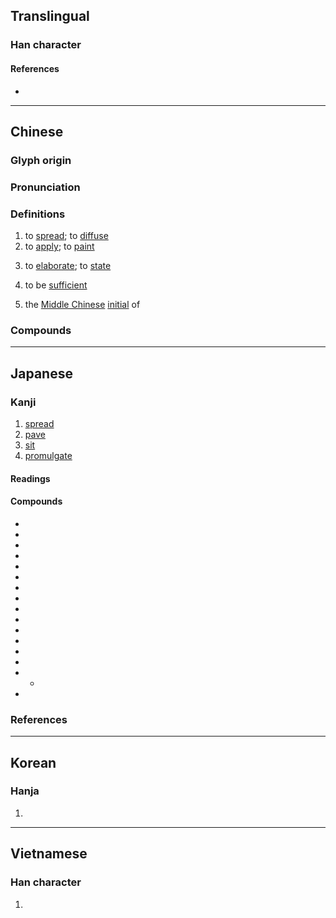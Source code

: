 {{character info}}
==Translingual==

===Han character===
{{Han char|rn=66|rad=攴|as=11|sn=15|four=58240|canj=ISOK|ids=⿰旉攵}}

====References====
* {{Han ref|kx=0474.530|dkj=13359|dj=0829.030|hdz=21473.070|uh=6577|ud=25975|bh=BCC5|bd=48325}}

----

==Chinese==
{{zh-forms|ss=𪯈|alt=旉,尃,𢾭,傅}}

===Glyph origin===
{{Han etym}}

===Pronunciation===
{{zh-pron
|m=fū
|c=fu1
|h=pfs=fû
|mn=qz,xm,zz:pho͘/hu
|mn_note=pho͘ - vernacular; hu - literary
|mn-t=hu1
|mc=y
|oc=y
|cat=v
}}

===Definitions===
{{zh-hanzi}}

# to [[spread]]; to [[diffuse]]
# to [[apply]]; to [[paint]]
# {{lb|zh|literary}} to [[elaborate]]; to [[state]]
# to be [[sufficient]]
# {{zh-div|母}} {{lb|zh|Chinese linguistics}} the [[Middle Chinese]] [[initial]] of {{ltc-l|敷}}

===Compounds===
{{zh-der|不敷|入不敷出|冷敷|冷敷法|外敷|播敷|敷佑|敷化|敷告|敷土|敷天|敷奏|敷布|敷張揚厲|敷彩泥塑|敷愉|敷掩|敷政|敷教|敷教明倫|敷文|敷料|敷施|敷暢|敷榮|敷求|敷治|敷演|敷粉|敷蓋物|敷藥|敷衍|敷衍了事|敷衍塞責|敷衍搪塞|敷衍故事|敷訓|敷設|敷陳|敷章|熱敷|羅敷|羅敷有夫|面如敷粉}}

----

==Japanese==
{{ja-kanji forms-IVS
|vs1=01
|vs2=03
|col-vs1=aj
|col-vs2=hdmj
|pic-kyu=U6577-kyu.svg
|ref={{R:ja:KDJ|1020|561}}
}}

===Kanji===
{{ja-kanji|grade=c|rs=攴11}}

# [[spread]]
# [[pave]]
# [[sit]]
# [[promulgate]]

====Readings====
{{ja-readings
|goon=ふ
|kanon=ふ
|kun=し-く, しき-, あまね-し, の-べる
|nanori=しき, のぶ, ひら
}}

====Compounds====
{{der-top|Compounds}}
* {{ja-r|お%化け%屋%敷|お%ばけ%や%しき|gloss=[[haunted house]]}}
* {{ja-r|座%敷|ざ%しき|gloss=Japanese-style [[tatami]]-floored room}}
* {{ja-r|座%敷%牢|ざ%しき%ろう|gloss=confinement room for criminals}}
* {{ja-r|座%敷 童|ざ%しき わらし|gloss=red-faced [[child]]-[[yokai]]}}
* {{ja-r|敷%居|しき%い|gloss=[[threshold]] — bottom part of a doorway}}
* {{ja-r|敷%瓦|しき%がわら}}
* {{ja-r|敷%田|^しき%た|pos=''A surname.''}}
* {{ja-r|敷%地|しき%ち|gloss=[[site]], [[premises]]}}
* {{ja-r|敷%布|しき%ふ|gloss=[[bedsheet]]}}
* {{ja-r|風%呂%敷|ふ%ろ%しき|gloss=type of Japanese wrapping cloth; [[furoshiki]]}}
* {{ja-r|本%屋%敷|^もと%や%しき|pos=''A surname.''}}
* {{ja-r|屋%敷|や%しき|gloss=[[estate]], [[grounds]]}}
* {{ja-r|屋%敷|^や%しき|pos=''A surname.''}}
* {{ja-r|幽%霊 屋%敷|ゆう%れい や%しき|gloss=[[haunted house]]}}
* {{ja-r|敷%衍|ふ%えん|gloss=[[amplification]], [[elaboration]]}}
** {{ja-r|敷%延|ふ%えん|pos=''alternative form of the above''}}
* {{ja-r|敷%設|ふ%せつ|gloss=[[construction]]}}
{{der-bottom}}

===References===
<references/>

----

==Korean==

===Hanja===
{{ko-hanja|hangeul=부|eumhun=|rv=bu|mr=pu|y=pu}}

# {{rfdef|ko|sort=攴11}}

----

==Vietnamese==

===Han character===
{{vi-readings|reading=phô, phu|rs=攴11}}

# {{rfdef|vi|sort=攴11}}